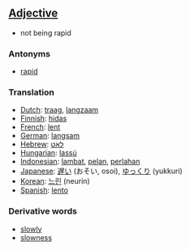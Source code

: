 ==[[Adjective]]==

*not being rapid

===Antonyms===
*[[rapid]]

===Translation===
*[[Dutch]]: [[traag]], [[langzaam]]
*[[Finnish]]: [[hidas]]
*[[French]]: [[lent]]
*[[German]]: [[langsam]]
*[[Hebrew]]: [[לאט]]
*[[Hungarian]]: [[lassú]]
*[[Indonesian]]: [[lambat]], [[pelan]], [[perlahan]]
*[[Japanese]]: [[遅い]] (おそい, osoi), [[ゆっくり]] (yukkuri)
*[[Korean]]: [[느린]] (neurin)
*[[Spanish]]: [[lento]]

===Derivative words===
*[[slowly]]
*[[slowness]]